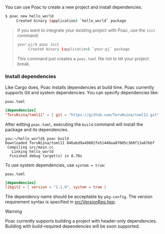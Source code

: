 You can use Poac to create a new project and install dependencies.

```bash
$ poac new hello_world
     Created binary (application) `hello_world` package
```

> If you want to integrate your existing project with Poac, use the `init` command:
>
> ```bash
> your-pj/$ poac init
>      Created binary (application) `your-pj` package
> ```
>
> This command just creates a `poac.toml` file not to let your project break.

### Install dependencies

Like Cargo does, Poac installs dependencies at build time.  Poac currently supports Git and system dependencies.  You can specify dependencies like:

`poac.toml`

```toml
[dependencies]
"ToruNiina/toml11" = { git = "https://github.com/ToruNiina/toml11.git", rev = "846abd9a49082fe51440aa07005c360f13a67bbf" }
```

After editing `poac.toml`, executing the `build` command will install the package and its dependencies.

```console
you:~/hello_world$ poac build
Downloaded ToruNiina/toml11 846abd9a49082fe51440aa07005c360f13a67bbf
 Compiling src/main.cc
   Linking hello_world
  Finished debug target(s) in 0.70s
```

To use system dependencies, use `system = true`:

`poac.toml`

```toml
[dependencies]
libgit2 = { version = "1.1.0", system = true }
```

The dependency name should be acceptable by `pkg-config`.  The version requirement syntax is specified in [src/VersionReq.hpp](https://github.com/poac-dev/poac/blob/main/src/VersionReq.hpp).

> [!WARNING]
> Poac currently supports building a project with header-only dependencies.
> Building with build-required dependencies will be soon supported.
